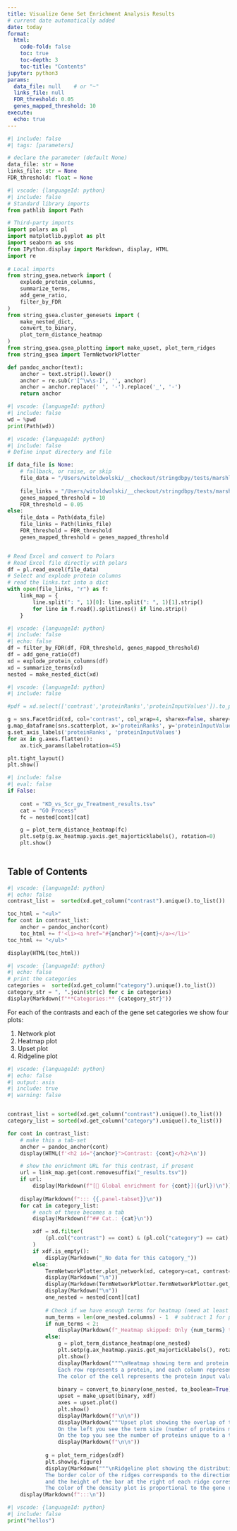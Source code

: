 ```yaml
---
title: Visualize Gene Set Enrichment Analysis Results
# current date automatically added
date: today
format:
  html:
    code-fold: false
    toc: true
    toc-depth: 3
    toc-title: "Contents"
jupyter: python3
params:
  data_file: null    # or "~"
  links_file: null
  FDR_threshold: 0.05
  genes_mapped_threshold: 10
execute:
  echo: true
---
```



```python
#| include: false
#| tags: [parameters]

# declare the parameter (default None)
data_file: str = None
links_file: str = None
FDR_threshold: float = None

```

```python
#| vscode: {languageId: python}
#| include: false
# Standard library imports
from pathlib import Path

# Third-party imports
import polars as pl
import matplotlib.pyplot as plt
import seaborn as sns
from IPython.display import Markdown, display, HTML
import re
    
# Local imports
from string_gsea.network import (
    explode_protein_columns,
    summarize_terms,
    add_gene_ratio,
    filter_by_FDR
)
from string_gsea.cluster_genesets import (
    make_nested_dict,
    convert_to_binary,
    plot_term_distance_heatmap
)
from string_gsea.gsea_plotting import make_upset, plot_term_ridges
from string_gsea import TermNetworkPlotter

def pandoc_anchor(text):
    anchor = text.strip().lower()
    anchor = re.sub(r'[^\w\s-]', '', anchor)
    anchor = anchor.replace(' ', '-').replace('_', '-')
    return anchor

```

```python
#| vscode: {languageId: python}
#| include: false
wd = %pwd
print(Path(wd))
```


```python
#| vscode: {languageId: python}
#| include: false
# Define input directory and file

if data_file is None:
    # fallback, or raise, or skip
    file_data = "/Users/witoldwolski/__checkout/stringdbpy/tests/marshli/o38224/DEA_dataset_KD_vs_Scr_Peptide/WU_DEA_dataset_KD_vs_Scr_Peptide_GSEA/pep_2_no_imputed/WUDEA_dataset_KD_vs_Scr_Peptide_string_gsea_results_long.xlsx"
    
    file_links = "/Users/witoldwolski/__checkout/stringdbpy/tests/marshli/o38224/DEA_dataset_KD_vs_Scr_Peptide/WU_DEA_dataset_KD_vs_Scr_Peptide_GSEA/pep_2_no_imputed/links.txt"
    genes_mapped_threshold = 10
    FDR_threshold = 0.05
else:
    file_data = Path(data_file)
    file_links = Path(links_file)
    FDR_threshold = FDR_threshold
    genes_mapped_threshold = genes_mapped_threshold


# Read Excel and convert to Polars
# Read Excel file directly with polars
df = pl.read_excel(file_data)
# Select and explode protein columns
# read the links.txt into a dict
with open(file_links, "r") as f:
    link_map = {
        line.split(": ", 1)[0]: line.split(": ", 1)[1].strip()
        for line in f.read().splitlines() if line.strip()
    }

```



```python
#| vscode: {languageId: python}
#| include: false
#| echo: false
df = filter_by_FDR(df, FDR_threshold, genes_mapped_threshold)
df = add_gene_ratio(df)
xd = explode_protein_columns(df)
xd = summarize_terms(xd)
nested = make_nested_dict(xd)

```



```python
#| vscode: {languageId: python}
#| include: false

#pdf = xd.select(['contrast','proteinRanks','proteinInputValues']).to_pandas()

g = sns.FacetGrid(xd, col='contrast', col_wrap=4, sharex=False, sharey=False)
g.map_dataframe(sns.scatterplot, x='proteinRanks', y='proteinInputValues')
g.set_axis_labels('proteinRanks', 'proteinInputValues')
for ax in g.axes.flatten():
    ax.tick_params(labelrotation=45)

plt.tight_layout()
plt.show()
```



```python
#| include: false
#| eval: false
if False:
    
    cont = "KD_vs_Scr_gv_Treatment_results.tsv"
    cat = "GO Process"
    fc = nested[cont][cat]

    g = plot_term_distance_heatmap(fc)
    plt.setp(g.ax_heatmap.yaxis.get_majorticklabels(), rotation=0)
    plt.show()
            
```



## Table of Contents

```python
#| vscode: {languageId: python}
#| echo: false
contrast_list =  sorted(xd.get_column("contrast").unique().to_list())

toc_html = "<ul>"
for cont in contrast_list:
    anchor = pandoc_anchor(cont)
    toc_html += f'<li><a href="#{anchor}">{cont}</a></li>'
toc_html += "</ul>"

display(HTML(toc_html))

```

```python
#| vscode: {languageId: python}
#| echo: false
# print the categories
categories =  sorted(xd.get_column("category").unique().to_list())
category_str = ", ".join(str(c) for c in categories)
display(Markdown(f"**Categories:** {category_str}"))
```


For each of the contrasts and each of the gene set categories we show four plots:

1. Network plot
2. Heatmap plot
3. Upset plot
4. Ridgeline plot




```python
#| vscode: {languageId: python}
#| echo: false
#| output: asis
#| include: true
#| warning: false


contrast_list = sorted(xd.get_column("contrast").unique().to_list())
category_list = sorted(xd.get_column("category").unique().to_list())

for cont in contrast_list:
    # make this a tab‐set
    anchor = pandoc_anchor(cont)
    display(HTML(f'<h2 id="{anchor}">Contrast: {cont}</h2>\n'))

    # show the enrichment URL for this contrast, if present
    url = link_map.get(cont.removesuffix("_results.tsv"))
    if url:
        display(Markdown(f"[🔗 Global enrichment for {cont}]({url})\n"))
    
    display(Markdown(f"::: {{.panel-tabset}}\n"))
    for cat in category_list:
        # each of these becomes a tab
        display(Markdown(f"## Cat.: {cat}\n"))

        xdf = xd.filter(
            (pl.col("contrast") == cont) & (pl.col("category") == cat)
        )
        if xdf.is_empty():
            display(Markdown("_No data for this category_"))
        else:
            TermNetworkPlotter.plot_network(xd, category=cat, contrast=cont, thresh=1)
            display(Markdown("\n"))
            display(Markdown(TermNetworkPlotter.TermNetworkPlotter.get_figure_legend(category=cat, thresh=1)))
            display(Markdown("\n"))
            one_nested = nested[cont][cat]
            
            # Check if we have enough terms for heatmap (need at least 2)
            num_terms = len(one_nested.columns) - 1  # subtract 1 for proteinLabels column
            if num_terms < 2:
                display(Markdown(f"_Heatmap skipped: Only {num_terms} term(s) found. Clustering requires at least 2 terms to compute distances._"))
            else:
                g = plot_term_distance_heatmap(one_nested)
                plt.setp(g.ax_heatmap.yaxis.get_majorticklabels(), rotation=0)
                plt.show()
                display(Markdown("""\nHeatmap showing term and protein distances, using Jaccard index.
                Each row represents a protein, and each column represents a term.
                The color of the cell represents the protein input value (log2FC, t-statistic, etc.).\n"""))
            
                binary = convert_to_binary(one_nested, to_boolean=True)
                upset = make_upset(binary, xdf)
                axes = upset.plot()
                plt.show()
                display(Markdown(f"\n\n"))
                display(Markdown("""Upset plot showing the overlap of terms and proteins.
                On the left you see the term size (number of proteins matching the term).
                On the top you see the number of proteins unique to a term, or a combination of terms."""))
                display(Markdown(f"\n\n"))
            
            g = plot_term_ridges(xdf)
            plt.show(g.figure)
            display(Markdown("""\nRidgeline plot showing the distribution of protein input values (log2FC, t-statistic, etc.) for each term.
            The border color of the ridges corresponds to the direction of enrichment,
            and the height of the bar at the right of each ridge corresponds to the -log10(FDR) (higher is better).
            The color of the density plot is proportional to the gene ratio (number of proteins matching the term divided by the total number of proteins in the term).\n"""))
    display(Markdown(f":::\n"))
```

```python
#| vscode: {languageId: python}
#| include: false
print("hellos")

```